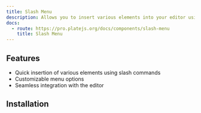 ```yaml
---
title: Slash Menu
description: Allows you to insert various elements into your editor using a slash command.
docs:
  - route: https://pro.platejs.org/docs/components/slash-menu
    title: Slash Menu
---
```


<ComponentPreview name="playground-demo" id="copilot" />

<PackageInfo>

## Features

- Quick insertion of various elements using slash commands
- Customizable menu options
- Seamless integration with the editor

</PackageInfo>

## Installation
<ComponentPreviewPro name="pro-iframe-demo" id="pro-slash-menu" component="slash-menu" />